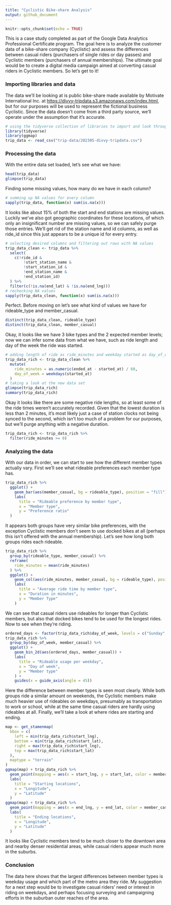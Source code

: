 ---
title: "Cyclistic Bike-share Analysis"
output: github_document
---

```{r setup, include=FALSE}
knitr::opts_chunk$set(echo = TRUE)
```

This is a case study completed as part of the Google Data Analytics Professional Certificate program. The goal here is to analyze the customer data of a bike-share company (Cyclistic) and assess the differences between casual riders (purchasers of single rides or day passes) and Cyclistic members (purchasers of annual memberships). The ultimate goal would be to create a digital media campaign aimed at converting casual riders in Cyclistic members. So let's get to it!

### Importing libraries and data
The data we'll be looking at is public bike-share made available by Motivate International Inc. at <https://divvy-tripdata.s3.amazonaws.com/index.html>, but for our purposes will be used to represent the fictional business Cyclistic. Since the data doesn't come from a third party source, we'll operate under the assumption that it's accurate. 
```{r warning=FALSE, message=FALSE}
# using the tidyverse collection of libraries to import and look through the most recent month's data
library(tidyverse)
library(ggmap)
trip_data <- read_csv("trip-data/202305-divvy-tripdata.csv")
```
### Processing the data
With the entire data set loaded, let's see what we have:
```{r}
head(trip_data)
glimpse(trip_data)
```
Finding some missing values, how many do we have in each column?
```{r}
# summing up NA values for every column
sapply(trip_data, function(x) sum(is.na(x)))
```
It looks like about 15% of both the start and end stations are missing values. Luckily we've also got geographic coordinates for these locations, of which only an insignificant number are missing values, so we can safely purge those entries. We'll get rid of the station name and id columns, as well as ride_id since this just appears to be a unique id for every entry.
```{r}
# selecting desired columns and filtering out rows with NA values
trip_data_clean <- trip_data %>%
  select(
    c(!ride_id & 
        !start_station_name &
        !start_station_id &
        !end_station_name &
        !end_station_id)
  ) %>%
  filter(c(!is.na(end_lat) & !is.na(end_lng)))
# rechecking NA values
sapply(trip_data_clean, function(x) sum(is.na(x)))
```
Perfect. Before moving on let's see what kind of values we have for rideable_type and member_casual.
```{r}
distinct(trip_data_clean, rideable_type)
distinct(trip_data_clean, member_casual)
```
Okay, it looks like we have 3 bike types and the 2 expected member levels; now we can infer some data from what we have, such as ride length and day of the week the ride was started.
```{r}
# adding length of ride as ride_minutes and weekday started as day_of_week
trip_data_rich <- trip_data_clean %>%
  mutate(
    ride_minutes = as.numeric(ended_at - started_at) / 60,
    day_of_week = weekdays(started_at)
  )
# taking a look at the new data set
glimpse(trip_data_rich)
summary(trip_data_rich)
```
Okay it looks like there are some negative ride lengths, so at least some of the ride times weren't accurately recorded. Given that the lowest duration is less than 2 minutes, it's most likely just a case of station clocks not being synced to the second, which isn't too much of a problem for our purposes, but we'll purge anything with a negative duration.
```{r}
trip_data_rich <- trip_data_rich %>%
  filter(ride_minutes >= 0)
```

### Analyzing the data
With our data in order, we can start to see how the different member types actually vary. First we'll see what rideable preferences each member type has.
```{r}
trip_data_rich %>%
  ggplot() +
    geom_bar(aes(member_casual, bg = rideable_type), position = "fill") +
    labs(
      title = "Rideable preference by member type",
      x = "Member type",
      y = "Preference ratio"
  )
```

It appears both groups have very similar bike preferences, with the exception Cyclistic members don't seem to use docked bikes at all (perhaps this isn't offered with the annual membership). Let's see how long both groups rides each rideable.
```{r}
trip_data_rich %>%
  group_by(rideable_type, member_casual) %>%
  reframe(
    ride_minutes = mean(ride_minutes)
  ) %>%
  ggplot() +
    geom_col(aes(ride_minutes, member_casual, bg = rideable_type), position = "dodge") +
    labs(
      title = "Average ride time by member type",
      x = "Duration in minutes",
      y = "Member Type"
    )
```

We can see that casual riders use rideables for longer than Cyclistic members, but also that docked bikes tend to be used for the longest rides. Now to see when they're riding.
```{r}
ordered_days <- factor(trip_data_rich$day_of_week, levels = c("Sunday", "Monday", "Tuesday", "Wednesday", "Thursday", "Friday", "Saturday"))
trip_data_rich %>%
  group_by(day_of_week, member_casual) %>%
  ggplot() +
    geom_bin_2d(aes(ordered_days, member_casual)) +
    labs(
      title = "Rideable usage per weekday",
      x = "Day of week",
      y = "Member type"
    ) +
    guides(x = guide_axis(angle = 45))
```

Here the difference between member types is seen most clearly. While both groups ride a similar amount on weekends, the Cyclistic members make much heavier use of rideables on weekdays, presumably as transportation to work or school, while at the same time casual riders are hardly using rideables at all. Finally, we'll take a look at where rides are starting and ending.
```{r message=FALSE, warning=FALSE}
map <- get_stamenmap(
  bbox = c(
    left = min(trip_data_rich$start_lng),
    bottom = min(trip_data_rich$start_lat),
    right = max(trip_data_rich$start_lng),
    top = max(trip_data_rich$start_lat)
  ),
  maptype = "terrain"
)
ggmap(map) + trip_data_rich %>%
  geom_point(mapping = aes(x = start_lng, y = start_lat, color = member_casual), position = "jitter", alpha = .5) +
  labs(
    title = "Starting locations",
    x = "Longitude",
    y = "Latitude"
  )
ggmap(map) + trip_data_rich %>%
  geom_point(mapping = aes(x = end_lng, y = end_lat, color = member_casual), position = "jitter", alpha = .5) +
  labs(
    title = "Ending locations",
    x = "Longitude",
    y = "Latitude"
  )
```

It looks like Cyclistic members tend to be much closer to the downtown area and nearby denser residential areas, while casual riders appear much more in the suburbs.

### Conclusion
The data here shows that the largest differences between member types is weekday usage and which part of the metro area they ride. My suggestion for a next step would be to investigate casual riders' need or interest in riding on weekdays, and perhaps focusing surveying and campaigning efforts in the suburban outer reaches of the area.